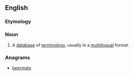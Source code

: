 ==English==

===Etymology===
{{blend|term|database}}

===Noun===
{{en-noun}}

# {{translation|software}} A [[database]] of [[terminology]], usually in a [[multilingual]] format.

===Anagrams===
* [[beermats#English|beermats]]